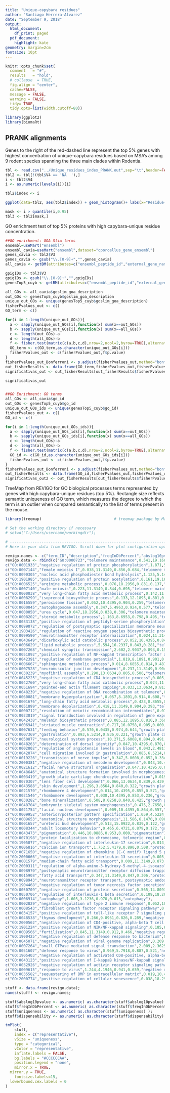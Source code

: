 ```yaml
---
title: "Unique-capybara residues"
author: "Santiago Herrera-Alvarez"
date: "September 9, 2018"
output:
  html_document:
    df_print: paged
  pdf_document:
    highlight: kate
geometry: margin=2cm
fontsize: 10pt
---
```


```r
knitr::opts_chunk$set(
  comment   = "#",
  results   = "hold",
  # collapse  = TRUE,
  fig.align = "center",
  cache=FALSE,
  message = FALSE,
  warning = FALSE,
  tidy= TRUE,
  tidy.opts=list(width.cutoff=80))
```

```r
library(ggplot2)
library(biomaRt)
```


## PRANK alignments

Genes to the right of the red-dashed line represent the top 5% genes with highest concentration of unique-capybara residues based on MSA's among 9 rodent species spanning the three main clades within Rodentia.

```r
tbl <- read.csv("../Unique_residues_index_PRANK.out",sep="\t",header=FALSE)
tbl2 <- tbl[!(tbl$V4 == 'NA  '),]
i <- tbl2$V4
i <- as.numeric(levels(i))[i]

tbl2$index <- i

ggplot(data=tbl2, aes(tbl2$index)) + geom_histogram()+ labs(x="Residue-concentration index", y="frecuency") + geom_vline(aes(xintercept=quantile(i,0.95),colour="red"),linetype="dashed")+theme(panel.background = element_rect(fill = "white", colour = "black"), panel.grid.major = element_blank(), panel.grid.minor = element_blank(), axis.text.x = element_text(face="bold", size=13),axis.text.y = element_text(face="bold", size=13), axis.title.y = element_text(face="bold", size=20),axis.title.x = element_text(face="bold", size=20)) + ggtitle("Distribution of proteins according to unique residues in capybara")

mask <- i > quantile(i,0.95)
tbl3 <- tbl2[mask,]
```

GO enrichment test of top 5% proteins with high capybara-unique residue concentration.

```r
##GO enrichment: GOA Slim terms
ensembl=useMart("ensembl")
ensembl_cavia=useMart("ensembl",dataset="cporcellus_gene_ensembl")
genes_cavia <- tbl2$V3
genes_cavia <- gsub("\\.[0-9]+","",genes_cavia)
all_cavia <- getBM(attributes=c("ensembl_peptide_id","external_gene_name","go_id","goslim_goa_description"),filters="ensembl_peptide_id",values=as.character(genes_cavia),mart=ensembl_cavia)

gpigIDs <- tbl3$V3
gpigIDs <- gsub("\\.[0-9]+","",gpigIDs)
genesTop5_cuyb <- getBM(attributes=c("ensembl_peptide_id","external_gene_name","go_id","goslim_goa_description"),filters="ensembl_peptide_id",values=as.character(gpigIDs),mart=ensembl_cavia)

all_GOs <- all_cavia$goslim_goa_description
out_GOs <- genesTop5_cuyb$goslim_goa_description
unique_out_GOs <- unique(genesTop5_cuyb$goslim_goa_description)
fisherPvalues_out <- c()
GO_term <- c()

for(i in 1:length(unique_out_GOs)){
  a <- sapply(unique_out_GOs[i],function(x) sum(x==out_GOs))
  b <- sapply(unique_out_GOs[i],function(x) sum(x==all_GOs))
  c <- length(out_GOs)-a
  d <- length(all_GOs)-b
  f <- fisher.test(matrix(c(a,b,c,d),nrow=2,ncol=2,byrow=TRUE),alternative="greater")
  GO_term <- c(GO_term,as.character(unique_out_GOs[i]))
  fisherPvalues_out <- c(fisherPvalues_out,f$p.value)
}
fisherPvalues_out_Bonferroni <- p.adjust(fisherPvalues_out,method="bonferroni",n=length(fisherPvalues_out))
out_fisherResults <- data.frame(GO_term,fisherPvalues_out,fisherPvalues_out_Bonferroni)
significativas_out <- out_fisherResults[out_fisherResults$fisherPvalues_out_Bonferroni<0.05,]

significativas_out


##GO Enrichment: GO terms
all_GOs <- all_cavia$go_id
out_GOs <- genesTop5_cuyb$go_id
unique_out_GOs_ids <- unique(genesTop5_cuyb$go_id)
fisherPvalues_out <- c()
GO_id <- c()

for(i in 1:length(unique_out_GOs_ids)){
  a <- sapply(unique_out_GOs_ids[i],function(x) sum(x==out_GOs))
  b <- sapply(unique_out_GOs_ids[i],function(x) sum(x==all_GOs))
  c <- length(out_GOs)-a
  d <- length(all_GOs)-b
  f <- fisher.test(matrix(c(a,b,c,d),nrow=2,ncol=2,byrow=TRUE),alternative="greater")
  GO_id <- c(GO_id,as.character(unique_out_GOs_ids[i]))
  fisherPvalues_out <- c(fisherPvalues_out,f$p.value)
}
fisherPvalues_out_Bonferroni <- p.adjust(fisherPvalues_out,method="bonferroni",n=length(fisherPvalues_out))
out_fisherResults <- data.frame(GO_id,fisherPvalues_out,fisherPvalues_out_Bonferroni)
significativas_out2 <- out_fisherResults[out_fisherResults$fisherPvalues_out_Bonferroni<0.05,]
```

TreeMap from REVIGO for GO biological processes terms represented by genes with high capybara-unique residues (top 5%). Rectangle size reflects semantic uniqueness of GO term, which measures the degree to which the term is an outlier when compared semantically to the list of terms present in the mouse.

```r
library(treemap) 								# treemap package by Martijn Tennekes

# Set the working directory if necessary
# setwd("C:/Users/username/workingdir");

# --------------------------------------------------------------------------
# Here is your data from REVIGO. Scroll down for plot configuration options.

revigo.names <- c("term_ID","description","freqInDbPercent","abslog10pvalue","uniqueness","dispensability","representative");
revigo.data <- rbind(c("GO:0000723","telomere maintenance",0.541,19.1663,0.753,0.000,"telomere maintenance"),
c("GO:0001933","negative regulation of protein phosphorylation",1.871,5.1659,0.802,0.569,"telomere maintenance"),
c("GO:0007144","female meiosis I",0.038,11.3149,0.856,0.684,"telomere maintenance"),
c("GO:0090305","nucleic acid phosphodiester bond hydrolysis",1.125,5.1476,0.885,0.239,"telomere maintenance"),
c("GO:1901985","positive regulation of protein acetylation",0.161,19.1663,0.868,0.105,"telomere maintenance"),
c("GO:0006525","arginine metabolic process",0.076,18.2956,0.831,0.137,"telomere maintenance"),
c("GO:0007140","male meiosis",0.223,11.3149,0.844,0.695,"telomere maintenance"),
c("GO:0000038","very long-chain fatty acid metabolic process",0.142,11.3149,0.823,0.459,"telomere maintenance"),
c("GO:0008299","isoprenoid biosynthetic process",0.133,12.1895,0.801,0.397,"telomere maintenance"),
c("GO:0016559","peroxisome fission",0.052,10.4395,0.904,0.259,"telomere maintenance"),
c("GO:0000045","autophagosome assembly",0.347,5.4963,0.924,0.577,"telomere maintenance"),
c("GO:0000050","urea cycle",0.047,18.2956,0.838,0.306,"telomere maintenance"),
c("GO:0008202","steroid metabolic process",1.163,8.6953,0.798,0.495,"telomere maintenance"),
c("GO:0033138","positive regulation of peptidyl-serine phosphorylation",0.489,8.9719,0.851,0.487,"telomere maintenance"),
c("GO:0099072","regulation of postsynaptic specialization membrane neurotransmitter receptor levels",0.043,11.3149,0.921,0.241,"telomere maintenance"),
c("GO:1903426","regulation of reactive oxygen species biosynthetic process",0.323,18.2956,0.880,0.161,"telomere maintenance"),
c("GO:0099590","neurotransmitter receptor internalization",0.024,11.3149,0.824,0.182,"telomere maintenance"),
c("GO:0043649","dicarboxylic acid catabolic process",0.052,10.4395,0.846,0.588,"telomere maintenance"),
c("GO:0006629","lipid metabolic process",5.594,16.2337,0.843,0.281,"telomere maintenance"),
c("GO:0007268","chemical synaptic transmission",2.602,2.9037,0.893,0.150,"telomere maintenance"),
c("GO:0051092","positive regulation of NF-kappaB transcription factor activity",0.508,3.4686,0.831,0.242,"telomere maintenance"),
c("GO:0042391","regulation of membrane potential",1.819,8.1891,0.901,0.340,"telomere maintenance"),
c("GO:0006667","sphinganine metabolic process",0.014,8.6855,0.814,0.487,"telomere maintenance"),
c("GO:0007528","neuromuscular junction development",0.237,11.3149,0.904,0.168,"telomere maintenance"),
c("GO:0030239","myofibril assembly",0.290,13.0634,0.805,0.506,"telomere maintenance"),
c("GO:0045225","negative regulation of CD4 biosynthetic process",0.005,10.4395,0.860,0.231,"telomere maintenance"),
c("GO:0042760","very long-chain fatty acid catabolic process",0.024,11.3149,0.826,0.542,"telomere maintenance"),
c("GO:0051694","pointed-end actin filament capping",0.033,13.0634,0.812,0.250,"telomere maintenance"),
c("GO:0048239","negative regulation of DNA recombination at telomere",0.014,19.1663,0.808,0.437,"telomere maintenance"),
c("GO:0060081","membrane hyperpolarization",0.057,8.1891,0.914,0.608,"telomere maintenance"),
c("GO:0001676","long-chain fatty acid metabolic process",0.423,8.8655,0.795,0.671,"telomere maintenance"),
c("GO:0051899","membrane depolarization",0.418,11.3149,0.904,0.293,"telomere maintenance"),
c("GO:0000712","resolution of meiotic recombination intermediates",0.071,11.3149,0.773,0.558,"telomere maintenance"),
c("GO:0023019","signal transduction involved in regulation of gene expression",0.104,6.2686,0.871,0.148,"telomere maintenance"),
c("GO:0042438","melanin biosynthetic process",0.085,12.1895,0.810,0.369,"telomere maintenance"),
c("GO:0006941","striated muscle contraction",0.717,16.0758,0.905,0.000,"growth plate cartilage chondrocyte proliferation"),
c("GO:0007631","feeding behavior",0.570,6.0435,0.974,0.644,"growth plate cartilage chondrocyte proliferation"),
c("GO:0007369","gastrulation",0.893,6.5214,0.836,0.221,"growth plate cartilage chondrocyte proliferation"),
c("GO:0050877","neurological system process",10.271,5.6068,0.894,0.491,"growth plate cartilage chondrocyte proliferation"),
c("GO:0048263","determination of dorsal identity",0.047,10.4395,0.870,0.171,"growth plate cartilage chondrocyte proliferation"),
c("GO:0002002","regulation of angiotensin levels in blood",0.043,2.4811,0.820,0.279,"growth plate cartilage chondrocyte proliferation"),
c("GO:0042074","cell migration involved in gastrulation",0.085,6.5214,0.816,0.574,"growth plate cartilage chondrocyte proliferation"),
c("GO:0019226","transmission of nerve impulse",0.347,5.0608,0.852,0.334,"growth plate cartilage chondrocyte proliferation"),
c("GO:2000381","negative regulation of mesoderm development",0.043,10.4395,0.847,0.344,"growth plate cartilage chondrocyte proliferation"),
c("GO:0021612","facial nerve structural organization",0.047,10.4395,0.856,0.386,"growth plate cartilage chondrocyte proliferation"),
c("GO:0048646","anatomical structure formation involved in morphogenesis",4.920,2.6572,0.886,0.493,"growth plate cartilage chondrocyte proliferation"),
c("GO:0003419","growth plate cartilage chondrocyte proliferation",0.019,10.4395,0.847,0.324,"growth plate cartilage chondrocyte proliferation"),
c("GO:0070307","lens fiber cell development",0.066,13.0634,0.839,0.439,"growth plate cartilage chondrocyte proliferation"),
c("GO:0043588","skin development",1.296,3.8564,0.840,0.322,"growth plate cartilage chondrocyte proliferation"),
c("GO:0021570","rhombomere 4 development",0.014,10.4395,0.855,0.571,"growth plate cartilage chondrocyte proliferation"),
c("GO:0021546","rhombomere development",0.038,10.4395,0.853,0.236,"growth plate cartilage chondrocyte proliferation"),
c("GO:0030282","bone mineralization",0.508,8.0258,0.840,0.425,"growth plate cartilage chondrocyte proliferation"),
c("GO:0048704","embryonic skeletal system morphogenesis",0.475,2.7658,0.820,0.671,"growth plate cartilage chondrocyte proliferation"),
c("GO:0021754","facial nucleus development",0.009,10.4395,0.864,0.557,"growth plate cartilage chondrocyte proliferation"),
c("GO:0009952","anterior/posterior pattern specification",1.059,4.5224,0.841,0.654,"growth plate cartilage chondrocyte proliferation"),
c("GO:0009653","anatomical structure morphogenesis",11.586,6.1470,0.898,0.294,"growth plate cartilage chondrocyte proliferation"),
c("GO:0001657","ureteric bud development",0.513,15.0922,0.839,0.122,"growth plate cartilage chondrocyte proliferation"),
c("GO:0008344","adult locomotory behavior",0.465,6.4721,0.879,0.172,"growth plate cartilage chondrocyte proliferation"),
c("GO:0043473","pigmentation",0.446,10.0886,0.953,0.000,"pigmentation"),
c("GO:0070198","protein localization to chromosome, telomeric region",0.128,19.1663,0.910,0.000,"protein localization to chromosome, telomeric region"),
c("GO:1905077","negative regulation of interleukin-17 secretion",0.014,18.2956,0.749,0.639,"protein localization to chromosome, telomeric region"),
c("GO:0006816","calcium ion transport",1.752,5.4179,0.890,0.508,"protein localization to chromosome, telomeric region"),
c("GO:0071650","negative regulation of chemokine (C-C motif) ligand 5 production",0.009,18.2956,0.814,0.441,"protein localization to chromosome, telomeric region"),
c("GO:2000666","negative regulation of interleukin-13 secretion",0.005,18.2956,0.763,0.577,"protein localization to chromosome, telomeric region"),
c("GO:0001579","medium-chain fatty acid transport",0.009,11.3149,0.873,0.692,"protein localization to chromosome, telomeric region"),
c("GO:2000311","regulation of alpha-amino-3-hydroxy-5-methyl-4-isoxazole propionate selective glutamate receptor activity",0.095,8.6884,0.790,0.391,"protein localization to chromosome, telomeric region"),
c("GO:0098970","postsynaptic neurotransmitter receptor diffusion trapping",0.009,11.3149,0.884,0.250,"protein localization to chromosome, telomeric region"),
c("GO:0015908","fatty acid transport",0.347,11.3149,0.847,0.306,"protein localization to chromosome, telomeric region"),
c("GO:0098943","neurotransmitter receptor transport, postsynaptic endosome to lysosome",0.009,11.3149,0.911,0.396,"protein localization to chromosome, telomeric region"),
c("GO:1904468","negative regulation of tumor necrosis factor secretion",0.014,11.1390,0.746,0.678,"protein localization to chromosome, telomeric region"),
c("GO:0050709","negative regulation of protein secretion",0.565,14.8093,0.771,0.675,"protein localization to chromosome, telomeric region"),
c("GO:0050706","regulation of interleukin-1 beta secretion",0.109,18.2956,0.757,0.290,"protein localization to chromosome, telomeric region"),
c("GO:0006914","autophagy",1.605,3.1236,0.970,0.015,"autophagy"),
c("GO:0002829","negative regulation of type 2 immune response",0.052,18.2956,0.834,0.037,"negative regulation of type 2 immune response"),
c("GO:0008543","fibroblast growth factor receptor signaling pathway",0.332,8.6855,0.871,0.465,"negative regulation of type 2 immune response"),
c("GO:0034157","positive regulation of toll-like receptor 7 signaling pathway",0.009,14.8093,0.838,0.412,"negative regulation of type 2 immune response"),
c("GO:0048538","thymus development",0.266,9.8951,0.826,0.289,"negative regulation of type 2 immune response"),
c("GO:2000562","negative regulation of CD4-positive, alpha-beta T cell proliferation",0.024,18.2956,0.831,0.492,"negative regulation of type 2 immune response"),
c("GO:1901224","positive regulation of NIK/NF-kappaB signaling",0.185,6.6215,0.854,0.225,"negative regulation of type 2 immune response"),
c("GO:0009566","fertilization",0.845,11.3149,0.912,0.466,"negative regulation of type 2 immune response"),
c("GO:1900425","negative regulation of defense response to bacterium",0.019,18.2956,0.850,0.320,"negative regulation of type 2 immune response"),
c("GO:0045071","negative regulation of viral genome replication",0.209,11.6840,0.889,0.173,"negative regulation of type 2 immune response"),
c("GO:0007264","small GTPase mediated signal transduction",2.009,2.3625,0.876,0.388,"negative regulation of type 2 immune response"),
c("GO:0051607","defense response to virus",0.969,5.7918,0.887,0.521,"negative regulation of type 2 immune response"),
c("GO:1905403","negative regulation of activated CD8-positive, alpha-beta T cell apoptotic process",0.021,18.2956,0.880,0.149,"negative regulation of type 2 immune response"),
c("GO:0043123","positive regulation of I-kappaB kinase/NF-kappaB signaling",0.760,3.7992,0.840,0.550,"negative regulation of type 2 immune response"),
c("GO:0032926","negative regulation of activin receptor signaling pathway",0.052,10.4395,0.824,0.341,"negative regulation of type 2 immune response"),
c("GO:0009615","response to virus",1.244,4.1946,0.941,0.659,"negative regulation of type 2 immune response"),
c("GO:0035582","sequestering of BMP in extracellular matrix",0.019,10.4395,0.729,0.662,"negative regulation of type 2 immune response"),
c("GO:2000774","positive regulation of cellular senescence",0.038,18.2956,0.807,0.342,"negative regulation of type 2 immune response"));

stuff <- data.frame(revigo.data);
names(stuff) <- revigo.names;

stuff$abslog10pvalue <- as.numeric( as.character(stuff$abslog10pvalue) );
stuff$freqInDbPercent <- as.numeric( as.character(stuff$freqInDbPercent) );
stuff$uniqueness <- as.numeric( as.character(stuff$uniqueness) );
stuff$dispensability <- as.numeric( as.character(stuff$dispensability) );

tmPlot(
	stuff,
	index = c("representative"),
	vSize = "uniqueness",
	type = "categorical",
	vColor = "representative",
	inflate.labels = FALSE,      
	bg.labels = "#CCCCCCAA",
	position.legend = "none",
	mirror.x = TRUE,
  mirror.y = TRUE,
	fontsize.labels=15,
  lowerbound.cex.labels = 0
)
```
